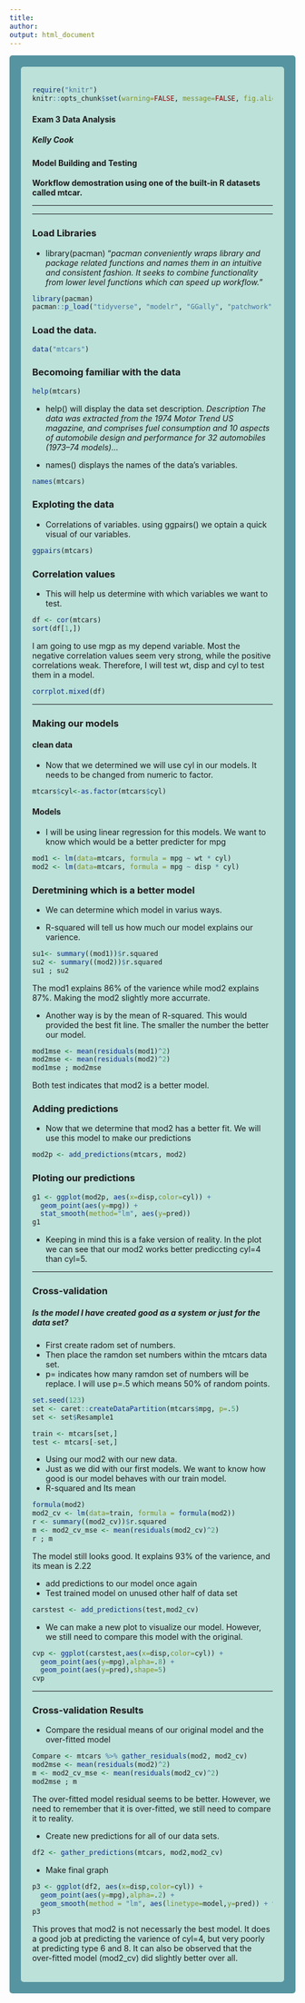 ```yaml
---
title: 
author: 
output: html_document
---
```


<style type="text/css">
.main-container {
  max-width: 1800px;
  margin-left: auto;
  margin-right: auto;
}
</style>

<style>
div.gray { background-color:#5594A0; border-radius: 5px; padding: 20px;}
</style>
<div class = "gray">

<style>
div.blue { background-color:#BCE1D9; border-radius: 5px; padding: 20px;}
</style>
<div class = "blue">

```r
require("knitr")
knitr::opts_chunk$set(warning=FALSE, message=FALSE, fig.align='center', echo = TRUE)
```

#### Exam 3 Data Analysis
##### Kelly Cook

#### Model Building and Testing 
**Workflow demostration using one of the built-in R datasets called mtcar.**

***
***

### Load Libraries
- library(pacman) "*pacman conveniently wraps library and package related functions and names them in an intuitive and consistent fashion. It seeks to combine functionality from lower level functions which can speed up workflow.*"
```r
library(pacman)
pacman::p_load("tidyverse", "modelr", "GGally", "patchwork", "lindia", "corrplot", "skimr", "caret")
```

### Load the data. 
```r
data("mtcars")
```

### Becomoing familiar with the data
```r
help(mtcars)
```
- help() will display the data set description. 
*Description*
*The data was extracted from the 1974 Motor Trend US magazine, and comprises fuel consumption and 10 aspects of automobile design and performance for 32 automobiles (1973–74 models)...* 

- names() displays the names of the data's variables.
```r
names(mtcars)
```

### Exploting the data
- Correlations of variables. using ggpairs() we optain a quick visual of our variables. 
```r
ggpairs(mtcars)
```

### Correlation values 
- This will help us determine with which variables we want to test. 

```r
df <- cor(mtcars)
sort(df[1,])
```
I am going to use mgp as my depend variable. Most the negative correlation values seem very strong, while the positive correlations weak. Therefore, I will test wt, disp and cyl to test them in a model. 

```r
corrplot.mixed(df)
```
***

### Making our models

#### clean data 
- Now that we determined we will use cyl in our models. It needs to be changed from numeric to factor. 
```r
mtcars$cyl<-as.factor(mtcars$cyl)
```

#### Models
- I will be using linear regression for this models. We want to know which would be a better predicter for mpg
```r
mod1 <- lm(data=mtcars, formula = mpg ~ wt * cyl)
mod2 <- lm(data=mtcars, formula = mpg ~ disp * cyl)
```

### Deretmining which is a better model

- We can determine which model in varius ways.

- R-squared will tell us how much our model explains our varience. 
```r
su1<- summary((mod1))$r.squared
su2 <- summary((mod2))$r.squared
su1 ; su2 
```
The mod1 explains 86% of the varience while mod2 explains 87%. Making the mod2 slightly more accurrate.

- Another way is by the mean of R-squared. This would provided the best fit line. The smaller the number the better our model.  
```r
mod1mse <- mean(residuals(mod1)^2)
mod2mse <- mean(residuals(mod2)^2)
mod1mse ; mod2mse 
```
Both test indicates that mod2 is a better model. 


### Adding predictions 

- Now that we determine that mod2 has a better fit. We will use this model to make our predictions 
```r
mod2p <- add_predictions(mtcars, mod2)
```


### Ploting our predictions 

```r
g1 <- ggplot(mod2p, aes(x=disp,color=cyl)) +
  geom_point(aes(y=mpg)) +
  stat_smooth(method="lm", aes(y=pred))
g1
```

- Keeping in mind this is a fake version of reality. In the plot we can see that our mod2 works better prediccting cyl=4 than cyl=5.

***
### Cross-validation 
##### Is the model I have created good as a system or just for the data set?
- First create radom set of numbers. 
- Then place the ramdon set numbers within the mtcars data set. 
- p= indicates how many ramdon set of numbers will be replace. I will use p=.5 which means 50% of random points. 
```r
set.seed(123)
set <- caret::createDataPartition(mtcars$mpg, p=.5)
set <- set$Resample1

train <- mtcars[set,]
test <- mtcars[-set,]
```


- Using our mod2 with our new data. 
- Just as we did with our first models. We want to know how good is our model behaves with our train model. 
- R-squared and Its mean
```r
formula(mod2)
mod2_cv <- lm(data=train, formula = formula(mod2))
r <- summary((mod2_cv))$r.squared
m <- mod2_cv_mse <- mean(residuals(mod2_cv)^2)
r ; m
```
The model still looks good. It explains 93% of the varience, and its mean is 2.22

- add predictions to our model once again
- Test trained model on unused other half of data set
```r
carstest <- add_predictions(test,mod2_cv)
```

- We can make a new plot to visualize our model. However, we still need to compare this model with the original. 
```r
cvp <- ggplot(carstest,aes(x=disp,color=cyl)) +
  geom_point(aes(y=mpg),alpha=.8) +
  geom_point(aes(y=pred),shape=5)
cvp
```

***

### Cross-validation Results

- Compare the residual means of our original model and the over-fitted model
```r
Compare <- mtcars %>% gather_residuals(mod2, mod2_cv)
mod2mse <- mean(residuals(mod2)^2)
m <- mod2_cv_mse <- mean(residuals(mod2_cv)^2)
mod2mse ; m 
```
The over-fitted model residual seems to be better. However, we need to remember that it is over-fitted, we still need to compare it to reality. 

- Create new predictions for all of our data sets.
```r
df2 <- gather_predictions(mtcars, mod2,mod2_cv)
```

- Make final graph
```r
p3 <- ggplot(df2, aes(x=disp,color=cyl)) +
  geom_point(aes(y=mpg),alpha=.2) +
  geom_smooth(method = "lm", aes(linetype=model,y=pred)) + theme_bw()
p3
```
This proves that mod2 is not necessarly the best model. It does a good job at predicting the varience of cyl=4, but very poorly at predicting type 6 and 8. 
It can also be observed that the over-fitted model (mod2_cv) did slightly better over all. 



